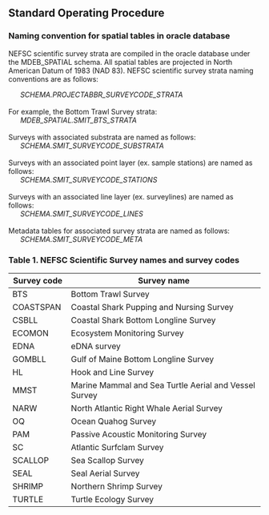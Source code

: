 ## Standard Operating Procedure

### Naming convention for spatial tables in oracle database

NEFSC scientific survey strata are compiled in the oracle database under the MDEB_SPATIAL schema. All spatial tables are projected in North American Datum of 1983 (NAD 83). NEFSC scientific survey strata naming conventions are as follows:

|       *SCHEMA.PROJECTABBR_SURVEYCODE_STRATA*
| 
| For example, the Bottom Trawl Survey strata:
|       *MDEB_SPATIAL.SMIT_BTS_STRATA*
| 
| Surveys with associated substrata are named as follows:
|       *SCHEMA.SMIT_SURVEYCODE_SUBSTRATA*
| 
| Surveys with an associated point layer (ex. sample stations) are named as follows:
|       *SCHEMA.SMIT_SURVEYCODE_STATIONS*
| 
| Surveys with an associated line layer (ex. surveylines) are named as follows:
|       *SCHEMA.SMIT_SURVEYCODE_LINES*
| 
| Metadata tables for associated survey strata are named as follows:
|       *SCHEMA.SMIT_SURVEYCODE_META*

### Table 1. NEFSC Scientific Survey names and survey codes

| **Survey code** | **Survey name**                                       |
|-----------------|-------------------------------------------------------|
| BTS             | Bottom Trawl Survey                                   |
| COASTSPAN       | Coastal Shark Pupping and Nursing Survey              |
| CSBLL           | Coastal Shark Bottom Longline Survey                  |
| ECOMON          | Ecosystem Monitoring Survey                           |
| EDNA            | eDNA survey                                           |
| GOMBLL          | Gulf of Maine Bottom Longline Survey                  |
| HL              | Hook and Line Survey                                  |
| MMST            | Marine Mammal and Sea Turtle Aerial and Vessel Survey |
| NARW            | North Atlantic Right Whale Aerial Survey              |
| OQ              | Ocean Quahog Survey                                   |
| PAM             | Passive Acoustic Monitoring Survey                    |
| SC              | Atlantic Surfclam Survey                              |
| SCALLOP         | Sea Scallop Survey                                    |
| SEAL            | Seal Aerial Survey                                    |
| SHRIMP          | Northern Shrimp Survey                                |
| TURTLE          | Turtle Ecology Survey                                 |
